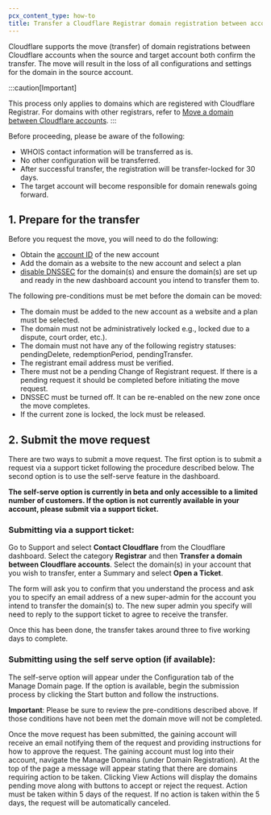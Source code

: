 ```yaml
---
pcx_content_type: how-to
title: Transfer a Cloudflare Registrar domain registration between accounts
---
```


Cloudflare supports the move (transfer) of domain registrations between Cloudflare accounts when the source and target account both confirm the transfer. The move will result in the loss of all configurations and settings for the domain in the source account.

:::caution[Important]

This process only applies to domains which are registered with Cloudflare Registrar. For domains with other registrars, refer to [Move a domain between Cloudflare accounts](/fundamentals/setup/manage-domains/move-domain/).
:::

Before proceeding, please be aware of the following:

* WHOIS contact information will be transferred as is.
* No other configuration will be transferred.
* After successful transfer, the registration will be transfer-locked for 30 days.
* The target account will become responsible for domain renewals going forward.

## 1. Prepare for the transfer

Before you request the move, you will need to do the following:

* Obtain the [account ID](/fundamentals/setup/find-account-and-zone-ids) of the new account
* Add the domain as a website to the new account and select a plan
* [disable DNSSEC](/dns/dnssec/#disable-dnssec) for the domain(s) and ensure the domain(s) are set up and ready in the new dashboard account you intend to transfer them to.

The following pre-conditions must be met before the domain can be moved:

* The domain must be added to the new account as a website and a plan must be selected.
* The domain must not be administratively locked e.g., locked due to a dispute, court order, etc.).
* The domain must not have any of the following registry statuses: pendingDelete, redemptionPeriod, pendingTransfer.
* The registrant email address must be verified.
* There must not be a pending Change of Registrant request. If there is a pending request it should be completed before initiating the move request.
* DNSSEC must be turned off. It can be re-enabled on the new zone once the move completes.
* If the current zone is locked, the lock must be released.

## 2. Submit the move request

There are two ways to submit a move request. The first option is to submit a request via a support ticket following the procedure described below. The second option is to use the self-serve feature in the dashboard.

**The self-serve option is currently in beta and only accessible to a limited number of customers. If the option is not currently available in your account, please submit via a support ticket.**

### Submitting via a support ticket:

Go to Support and select **Contact Cloudflare** from the Cloudflare dashboard. Select the category **Registrar** and then **Transfer a domain between Cloudflare accounts**. Select the domain(s) in your account that you wish to transfer, enter a Summary and select **Open a Ticket**.

The form will ask you to confirm that you understand the process and ask you to specify an email address of a new super-admin for the account you intend to transfer the domain(s) to. The new super admin you specify will need to reply to the support ticket to agree to receive the transfer.

Once this has been done, the transfer takes around three to five working days to complete.

### Submitting using the self serve option (if available):

The self-serve option will appear under the Configuration tab of the Manage Domain page. If the option is available, begin the submission process by clicking the Start button and follow the instructions.

**Important**: Please be sure to review the pre-conditions described above. If those conditions have not been met the domain move will not be completed.

Once the move request has been submitted, the gaining account will receive an email notifying them of the request and providing instructions for how to approve the request. The gaining account must log into their account, navigate the Manage Domains (under Domain Registration). At the top of the page a message will appear stating that there are domains requiring action to be taken. Clicking View Actions will display the domains pending move along with buttons to accept or reject the request. Action must be taken within 5 days of the request. If no action is taken within the 5 days, the request will be automatically canceled.
